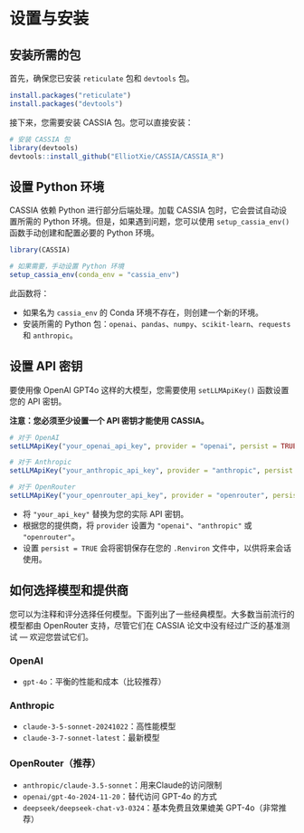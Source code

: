 # 设置与安装

## 安装所需的包

首先，确保您已安装 `reticulate` 包和 `devtools` 包。

```R
install.packages("reticulate")
install.packages("devtools")
```

接下来，您需要安装 CASSIA 包。您可以直接安装：

```R
# 安装 CASSIA 包
library(devtools)
devtools::install_github("ElliotXie/CASSIA/CASSIA_R")
```

## 设置 Python 环境

CASSIA 依赖 Python 进行部分后端处理。加载 CASSIA 包时，它会尝试自动设置所需的 Python 环境。但是，如果遇到问题，您可以使用 `setup_cassia_env()` 函数手动创建和配置必要的 Python 环境。

```R
library(CASSIA)

# 如果需要，手动设置 Python 环境
setup_cassia_env(conda_env = "cassia_env")
```

此函数将：

- 如果名为 `cassia_env` 的 Conda 环境不存在，则创建一个新的环境。
- 安装所需的 Python 包：`openai`、`pandas`、`numpy`、`scikit-learn`、`requests` 和 `anthropic`。

## 设置 API 密钥

要使用像 OpenAI GPT4o 这样的大模型，您需要使用 `setLLMApiKey()` 函数设置您的 API 密钥。

**注意：您必须至少设置一个 API 密钥才能使用 CASSIA。**

```R
# 对于 OpenAI
setLLMApiKey("your_openai_api_key", provider = "openai", persist = TRUE)

# 对于 Anthropic
setLLMApiKey("your_anthropic_api_key", provider = "anthropic", persist = TRUE)

# 对于 OpenRouter
setLLMApiKey("your_openrouter_api_key", provider = "openrouter", persist = TRUE)
```

- 将 `"your_api_key"` 替换为您的实际 API 密钥。
- 根据您的提供商，将 `provider` 设置为 `"openai"`、`"anthropic"` 或 `"openrouter"`。
- 设置 `persist = TRUE` 会将密钥保存在您的 `.Renviron` 文件中，以供将来会话使用。

## 如何选择模型和提供商

您可以为注释和评分选择任何模型。下面列出了一些经典模型。大多数当前流行的模型都由 OpenRouter 支持，尽管它们在 CASSIA 论文中没有经过广泛的基准测试 — 欢迎您尝试它们。

### OpenAI
- `gpt-4o`：平衡的性能和成本（比较推荐）

### Anthropic
- `claude-3-5-sonnet-20241022`：高性能模型
- `claude-3-7-sonnet-latest`：最新模型

### OpenRouter（推荐）
- `anthropic/claude-3.5-sonnet`：用来Claude的访问限制
- `openai/gpt-4o-2024-11-20`：替代访问 GPT-4o 的方式
- `deepseek/deepseek-chat-v3-0324`：基本免费且效果媲美 GPT-4o（非常推荐）

